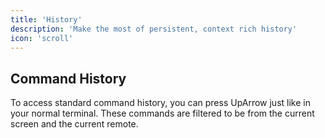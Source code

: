```yaml
---
title: 'History'
description: 'Make the most of persistent, context rich history'
icon: 'scroll'
---
```


## Command History
To access standard command history, you can press UpArrow just like in your normal terminal. These commands are filtered to be from the current screen and the current remote.